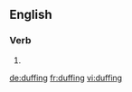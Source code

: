 ==English==

===Verb===
{{head|en}}

# {{present participle of|duff|lang=en}}

[[de:duffing]]
[[fr:duffing]]
[[vi:duffing]]